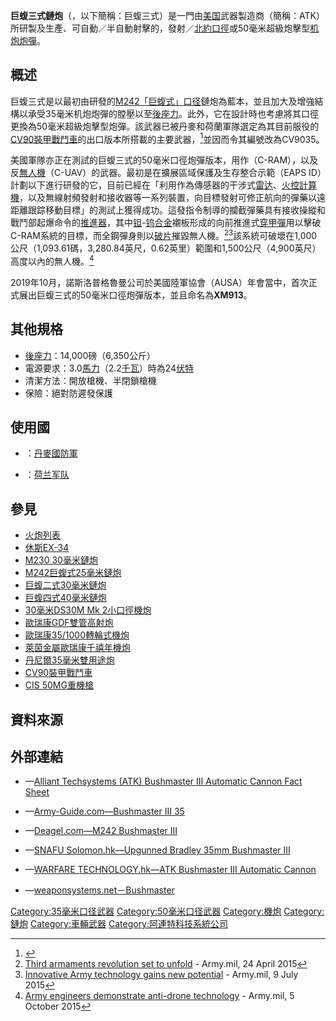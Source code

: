 {{noteTA
|G1=軍事
|G2=長度單位
|1=zh:厄利孔;zh-cn:厄利孔;zh-tw:奧瑞岡;zh-hk:歐瑞康;
|2=zh:电动机;zh-hans:电动机;zh-hant:馬達;zh-cn:电动机;zh-tw:馬達;zh-hk:摩打;zh-mo:摩打;
|3=zh-cn:步兵战车;zh-tw:裝步戰車;zh-hk:步兵戰車;
}}
{{Infobox Weapon
|name= 巨蝮三式鏈炮<br />{{Lang|en|Bushmaster III}}
|image= File:CV90 photo-003.JPG
|image_size= 300px
|caption= 在荷蘭服役的CV9035步兵戰車上搭載的巨蝮三式
|origin= {{flagcountry|United States}}
|type= {{Link-en|鏈炮|Chain gun}}
<!-- Type selection -->
|is_ranged= yes
|is_bladed= 
|is_explosive= 
|is_artillery= yes
|is_vehicle= 
|is_missile= 
|is_UK= 
<!-- Service history -->
|service= 現在
|used_by= 參見[[#使用國|使用國]]
|wars= 
<!-- Production history -->
|designer= {{Link-en|阿連特科技系統|Alliant Techsystems|阿連特科技系統公司}}（ATK）
|design_date= 
|manufacturer= 阿連特科技系統公司（ATK）
|unit_cost= 
|production_date= 
|number= 
|variants= 
<!-- General specifications -->
|spec_label= 
|weight= <div class="NavFrame collapsed" style="color: black; background-color: #FFFFFF; margin: 0 auto; padding: 0 10px; text-align: left;"><div class="NavHead" style="background-color: #FFFFFF; margin: 0 auto; padding: 0 10px; font-weight:normal;"></div><div class="NavContent" style="background-color: #FFFFFF; margin: 0 auto; padding: 0 10px;">
* [[機匣|機匣]]：68.04[[千克|千克]]（150[[磅|磅]]）
* 供彈器：36.29公斤（80磅）
* [[槍管|槍管]]：113.4公斤（250磅）<ref>包括槍管、驅動用電動機、緩衝系統和整體式雙向供彈器。</ref>
* 整體、35毫米口徑：217.72公斤（480磅）
* 整體、50毫米口徑：231.33公斤（510磅）
</div>
</div>
|length= 4,018.03[[毫米|毫米]]（158.19[[英寸|英寸]]，13.18[[英尺|英尺]]）
|part_length= 
|width= 430.28毫米（16.94英吋，1.41英尺）
|height= 478.28毫米（18.83英吋，1.57英尺）
|diameter= 
|crew= 
<!-- Ranged weapon specifications --> 
|cartridge= -{}-
* {{Link-ja|35毫米口径|35mm口径弾|35×228毫米}}{{Link-en|歐瑞康|OC Oerlikon}}／[[北大西洋公约组织|北約]][[口徑|口徑]]
* 50毫米超級炮彈
|caliber= <div class="NavFrame collapsed" style="color: black; background-color: #FFFFFF; margin: 0 auto; padding: 0 10px; text-align: left;"><div class="NavHead" style="background-color: #FFFFFF; margin: 0 auto; padding: 0 10px; font-weight:normal;"></div><div class="NavContent" style="background-color: #FFFFFF; margin: 0 auto; padding: 0 10px;">
* 35毫米（1.38英吋）
* 50毫米（1.97英吋）
</div>
</div>
|barrels= 1根，[[膛線|線膛]]
|action= <div class="NavFrame collapsed" style="color: black; background-color: #FFFFFF; margin: 0 auto; padding: 0 10px; text-align: left;"><div class="NavHead" style="background-color: #FFFFFF; margin: 0 auto; padding: 0 10px; font-weight:normal;"></div><div class="NavContent" style="background-color: #FFFFFF; margin: 0 auto; padding: 0 10px;">
* 可[[開放式槍栓|開放]]及半閉鎖式[[槍栓|槍栓]]
* 向前拋殼
</div>
</div>
|mode= {{Link-en|半自動槍械|Semi-automatic firearm|半自動}}、[[自動火器|全自動]]，可[[擊發調變槍械|擊發調變]]
|rate= <div class="NavFrame collapsed" style="color: black; background-color: #FFFFFF; margin: 0 auto; padding: 0 10px; text-align: left;"><div class="NavHead" style="background-color: #FFFFFF; margin: 0 auto; padding: 0 10px; font-weight:normal;"></div><div class="NavContent" style="background-color: #FFFFFF; margin: 0 auto; padding: 0 10px;">
* 半自動
* 循環射速：200發／分鐘
</div>
</div>
|velocity= 1,180—1,300[[米每秒|米／秒]]（3,871.39—4,265.09[[英尺每秒|英尺／秒]]）
|range= <div class="NavFrame collapsed" style="color: black; background-color: #FFFFFF; margin: 0 auto; padding: 0 10px; text-align: left;"><div class="NavHead" style="background-color: #FFFFFF; margin: 0 auto; padding: 0 10px; font-weight:normal;"></div><div class="NavContent" style="background-color: #FFFFFF; margin: 0 auto; padding: 0 10px;">
* 燒夷榴彈：6,000[[米_(单位)|公尺]]（6,561.68[[码|码]]，19,685.04[[英尺|英尺]]，3.73[[英里|英里]]）
* 曳光彈：～約12,600公尺（13,779.53码，41,338.58英尺，7.83英里），曳光7秒
* 對面目標：5,000公尺（5,468.07码，16,404.2英尺，3.11英里）
</div>
</div>
|max_range= 9,500公尺（10,389.33码，31,167.98英尺，5.90英里）
|feed= [[彈鏈|彈鏈]]及無鏈彈藥，24[[伏特|伏特]]時出力為3.0馬力（2.2千瓦）<br />裝上了雙向輸彈槽使其可以兩邊同時供彈
|sights= [[火控系統|火控系統]]
<!-- 火炮規格 -->
|breech= 
|recoil= 
|carriage= 裝甲車
|elevation= 
|traverse= 
<!-- 刃器規格 --> 
|blade_type= 
|hilt_type= 
|sheath_type= 
|head_type= 
|haft_type= 
<!-- 爆炸物內填炸藥規格 --> 
|filling= 
|filling_weight= 
|detonation= 
|yield= 
<!-- 車輛/飛彈規格 -->
|armour= 
|primary_armament= 
|secondary_arament= 
|engine= 
|engine_power= 
|transmission= 
|payload_capacity= 
|fuel_capacity= 
|pw_ratio= 
|suspension= 
|clearance= 
|vehicle_range= 
|speed= 
|guidance= 
|steering= 
<!-- Missiles only -->
|wingspan= 
|propellant= 
|ceiling= 
|altitude= 
|depth= 
|boost= 
|accuracy= 
|launch_platform= 
|transport= 
}}

'''巨蝮三式鏈炮'''（{{Lang-en|Bushmaster III}}，以下簡稱：巨蝮三式）是一門由[[美国|美国]]武器製造商{{Link-en|阿連特科技系統|Alliant Techsystems|阿連特科技系統公司}}（簡稱：ATK）所研製及生產、可自動／半自動射擊的{{Link-en|鏈炮|Chain gun}}，發射{{Link-ja|35毫米口径|35mm口径弾|35×228毫米}}{{Link-en|歐瑞康|OC Oerlikon}}／[[北大西洋公约组织|北約]][[口徑|口徑]]或50毫米超級炮擊型[[机炮|机炮]][[炮彈|炮彈]]。

== 概述 ==
巨蝮三式是以最初由{{Link-en|阿連特科技系統|Alliant Techsystems|阿連特科技系統公司}}研發的[[M242巨蝮式鏈炮|M242「巨蝮式」]]{{Link-en|25毫米口径|25 mm caliber|25×137毫米}}[[口径|口径]]鏈炮為藍本，並且加大及增強結構以承受35毫米机炮炮彈的膛壓以至[[後座力|後座力]]。此外，它在設計時也考慮將其口徑更換為50毫米超級炮擊型{{Link-en|彈殼埋頭式彈藥|Telescoped ammunition|彈殼埋頭式}}炮彈。該武器已被丹麥和荷蘭軍隊選定為其目前服役的[[CV90裝甲戰鬥車|CV90裝甲戰鬥車]]的出口版本所搭載的主要武器，<ref>{{Cite web |url=http://www.globalsecurity.org/military/library/news/2005/05/mil-050504-atk01.htm |title=Global Security.org—ATK Awarded $40 Million Bushmaster III Chain Gun Contract |access-date=2016-06-28 |archive-date=2019-12-06 |archive-url=https://web.archive.org/web/20191206182736/https://www.globalsecurity.org/military/library/news/2005/05/mil-050504-atk01.htm |dead-url=no }}</ref>並因而令其編號改為CV9035。

美國軍隊亦正在測試的巨蝮三式的50毫米口徑炮彈版本，用作{{Link-en|反火箭炮、火砲及迫擊砲系統|Counter Rocket, Artillery, and Mortar}}（C-RAM），以及反[[無人機|無人機]]（C-UAV）的武器。最初是在擴展區域保護及生存整合示範（EAPS ID）計劃以下進行研發的它，目前已經在「利用作為傳感器的干涉式[[雷达|雷达]]、[[火控系統|火控]][[電子計算機|計算機]]，以及無線射頻發射和接收器等一系列裝置，向目標發射可修正航向的彈藥以遠距離跟踪移動目標」的測試上獲得成功。這發指令制導的攔截彈藥具有接收操縱和戰鬥部起爆命令的[[发动机|推進器]]，其中[[钽|钽]]-[[钨|钨]][[合金|合金]]襯板形成的向前推進式[[穿甲彈|穿甲彈]]用以擊破C-RAM系統的目標，而全鋼彈身則以[[破片殺傷|破片]]摧毀無人機。<ref>[http://www.army.mil/article/147180/Third_armaments_revolution_set_to_unfold/ Third armaments revolution set to unfold] {{Wayback|url=http://www.army.mil/article/147180/Third_armaments_revolution_set_to_unfold/ |date=20191230113359 }} - Army.mil, 24 April 2015</ref><ref>[http://www.army.mil/article/151792/Innovative_Army_technology_gains_new_potential/ Innovative Army technology gains new potential] {{Wayback|url=http://www.army.mil/article/151792/Innovative_Army_technology_gains_new_potential/ |date=20191223231403 }} - Army.mil, 9 July 2015</ref>該系統可破壞在1,000公尺（1,093.61碼，3,280.84英尺，0.62英里）範圍和1,500公尺（4,900英尺）高度以內的無人機。<ref>[http://www.army.mil/article/156634/Army_engineers_demonstrate_anti_drone_technology/ Army engineers demonstrate anti-drone technology] {{Wayback|url=http://www.army.mil/article/156634/Army_engineers_demonstrate_anti_drone_technology/ |date=20201021044400 }} - Army.mil, 5 October 2015</ref>

2019年10月，諾斯洛普格魯曼公司於美國陸軍協會（AUSA）年會當中，首次正式展出巨蝮三式的50毫米口徑炮彈版本，並且命名為'''XM913'''。

== 其他規格 ==
* [[後座力|後座力]]：14,000磅（6,350公斤）
* 電源要求：3.0[[馬力|馬力]]（2.2[[千瓦|千瓦]]）時為24[[伏特|伏特]]
* 清潔方法：開放槍機、半閉鎖槍機
* 保險：絕對防遲發保護

== 使用國 ==
* {{flagcountry|Denmark}}：[[丹麥國防軍|丹麥國防軍]]
* {{flagcountry|Netherlands}}：[[荷兰军队|荷兰军队]]

== 參見 ==
* [[火炮列表|火炮列表]]
* [[休斯EX-34鏈炮|休斯EX-34]]
* [[M230鏈炮|M230 30毫米鏈炮]]
* [[M242巨蝮式鏈炮|M242巨蝮式25毫米鏈炮]]
* [[Mk_44巨蝮二式鏈炮|巨蝮二式30毫米鏈炮]]
* [[巨蝮四式鏈炮|巨蝮四式40毫米鏈炮]]
* [[30毫米DS30M_Mk_2小口徑機炮|30毫米DS30M Mk 2小口徑機炮]]
* [[歐瑞康GDF雙管高射炮|歐瑞康GDF雙管高射炮]]
* [[歐瑞康35/1000轉輪式機炮|歐瑞康35/1000轉輪式機炮]]
* [[萊茵金屬歐瑞康千禧年機炮|萊茵金屬歐瑞康千禧年機炮]]
* [[丹尼爾35毫米雙用途炮|丹尼爾35毫米雙用途炮]]
* [[CV90裝甲戰鬥車|CV90裝甲戰鬥車]]
* [[CIS_50MG重機槍|CIS 50MG重機槍]]

== 資料來源 ==
<div class="references-small">
<references />
</div>

== 外部連結 ==
* {{en icon}}—[http://www.orbitalatk.com/defense-systems/armament-systems/automatic-cannons-chain-guns/docs/Bushmaster_III_Fact_Sheet.pdf Alliant Techsystems (ATK) Bushmaster III Automatic Cannon Fact Sheet] {{Wayback|url=http://www.orbitalatk.com/defense-systems/armament-systems/automatic-cannons-chain-guns/docs/Bushmaster_III_Fact_Sheet.pdf |date=20170329041110 }}
* {{en icon}}—[http://www.army-guide.com/eng/product2361.html Army-Guide.com—Bushmaster III 35] {{Wayback|url=http://www.army-guide.com/eng/product2361.html |date=20200811044435 }}
* {{en icon}}—[http://www.deagel.com/Guns-Riffles-and-Grenade-Launchers/M242-Bushmaster-III_a001600003.aspx Deagel.com—M242 Bushmaster III] {{Wayback|url=http://www.deagel.com/Guns-Riffles-and-Grenade-Launchers/M242-Bushmaster-III_a001600003.aspx |date=20170122133701 }}
* {{en icon}}—[http://snafu-solomon.blogspot.hk/2014/10/upgunned-bradley-35mm-bushmaster-iii.html SNAFU Solomon.hk—Upgunned Bradley 35mm Bushmaster III]
* {{en icon}}—[http://warfaretech.blogspot.hk/2014/03/atk-bushmaster-iii-automatic-cannon.html WARFARE TECHNOLOGY.hk—ATK Bushmaster III Automatic Cannon]
* {{en icon}}—[http://weaponsystems.net/weapon.php?weapon=II04%20-%20Bushmaster weaponsystems.net－Bushmaster] {{Wayback|url=http://weaponsystems.net/weapon.php?weapon=II04%20-%20Bushmaster |date=20160307234056 }}

[[Category:35毫米口径武器|Category:35毫米口径武器]]
[[Category:50毫米口径武器|Category:50毫米口径武器]]
[[Category:機炮|Category:機炮]]
[[Category:鏈炮|Category:鏈炮]]
[[Category:車輛武器|Category:車輛武器]]
[[Category:阿連特科技系統公司|Category:阿連特科技系統公司]]